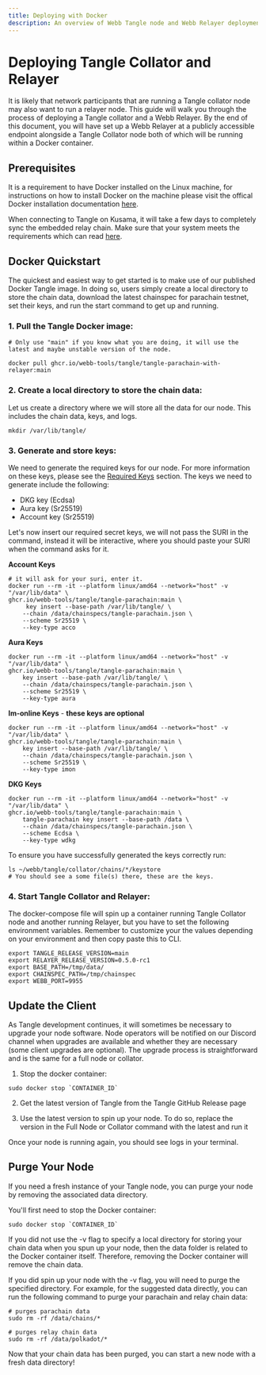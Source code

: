 ```yaml
---
title: Deploying with Docker
description: An overview of Webb Tangle node and Webb Relayer deployment process.
---
```



# Deploying Tangle Collator and Relayer

It is likely that network participants that are running a Tangle collator node may also want to run a relayer node. This guide 
will walk you through the process of deploying a Tangle collator and a Webb Relayer. By the end of this document, you will have set up a Webb Relayer 
at a publicly accessible endpoint alongside a Tangle Collator node both of which will be running within a Docker container. 

## Prerequisites

It is a requirement to have Docker installed on the Linux machine, for instructions on how to install Docker on the machine
please visit the offical Docker installation documentation [here](https://docs.docker.com/desktop/install/linux-install/).

When connecting to Tangle on Kusama, it will take a few days to completely
sync the embedded relay chain. Make sure that your system meets the requirements which can read [here](https://docs.webb.tools/v1/node-operators/run-node/overview/#requirements).

## Docker Quickstart

The quickest and easiest way to get started is to make use of our published Docker Tangle image. In doing so, users simply 
create a local directory to store the chain data, download the latest chainspec for parachain testnet, set their keys, and run the start 
command to get up and running.

### **1. Pull the Tangle Docker image:**

```
# Only use "main" if you know what you are doing, it will use the latest and maybe unstable version of the node.

docker pull ghcr.io/webb-tools/tangle/tangle-parachain-with-relayer:main
```

### **2. Create a local directory to store the chain data:**
Let us create a directory where we will store all the data for our node. This includes the chain data, keys, and logs.

```
mkdir /var/lib/tangle/
```

### **3. Generate and store keys:**

We need to generate the required keys for our node. For more information on these keys, please see the [Required Keys]() section.
The keys we need to generate include the following:

- DKG key (Ecdsa)
- Aura key (Sr25519)
- Account key (Sr25519)


Let's now insert our required secret keys, we will not pass the SURI in the command, instead it will be interactive, where you
should paste your SURI when the command asks for it.

**Account Keys**

```
# it will ask for your suri, enter it.
docker run --rm -it --platform linux/amd64 --network="host" -v "/var/lib/data" \
ghcr.io/webb-tools/tangle/tangle-parachain:main \
     key insert --base-path /var/lib/tangle/ \
    --chain /data/chainspecs/tangle-parachain.json \
    --scheme Sr25519 \
    --key-type acco
```

**Aura Keys**

```
docker run --rm -it --platform linux/amd64 --network="host" -v "/var/lib/data" \
ghcr.io/webb-tools/tangle/tangle-parachain:main \
    key insert --base-path /var/lib/tangle/ \
    --chain /data/chainspecs/tangle-parachain.json \
    --scheme Sr25519 \
    --key-type aura
```

**Im-online Keys** - **these keys are optional**

```
docker run --rm -it --platform linux/amd64 --network="host" -v "/var/lib/data" \
ghcr.io/webb-tools/tangle/tangle-parachain:main \
    key insert --base-path /var/lib/tangle/ \
    --chain /data/chainspecs/tangle-parachain.json \
    --scheme Sr25519 \
    --key-type imon
```

**DKG Keys**

```
docker run --rm -it --platform linux/amd64 --network="host" -v "/var/lib/data" \
ghcr.io/webb-tools/tangle/tangle-parachain:main \
    tangle-parachain key insert --base-path /data \
    --chain /data/chainspecs/tangle-parachain.json \
    --scheme Ecdsa \
    --key-type wdkg
```

To ensure you have successfully generated the keys correctly run:

```
ls ~/webb/tangle/collator/chains/*/keystore
# You should see a some file(s) there, these are the keys.
```

### **4. Start Tangle Collator and Relayer:**

The docker-compose file will spin up a container running Tangle Collator node and another running Relayer, 
but you have to set the following environment variables. Remember to customize your the values depending on 
your environment and then copy paste this to CLI.

```
export TANGLE_RELEASE_VERSION=main
export RELAYER_RELEASE_VERSION=0.5.0-rc1
export BASE_PATH=/tmp/data/
export CHAINSPEC_PATH=/tmp/chainspec
export WEBB_PORT=9955
```

## Update the Client

As Tangle development continues, it will sometimes be necessary to upgrade your node software. Node operators will be notified
on our Discord channel when upgrades are available and whether they are necessary (some client upgrades are optional).
The upgrade process is straightforward and is the same for a full node or collator.

1. Stop the docker container:

```
sudo docker stop `CONTAINER_ID`
```

2. Get the latest version of Tangle from the Tangle GitHub Release page

3. Use the latest version to spin up your node. To do so, replace the version in the Full Node or Collator command with the latest and run it

Once your node is running again, you should see logs in your terminal.

## Purge Your Node

If you need a fresh instance of your Tangle node, you can purge your node by removing the associated data directory.

You'll first need to stop the Docker container:

```
sudo docker stop `CONTAINER_ID`
```

If you did not use the -v flag to specify a local directory for storing your chain data when you spun up your node, then the data folder is related
to the Docker container itself. Therefore, removing the Docker container will remove the chain data.

If you did spin up your node with the -v flag, you will need to purge the specified directory. For example, for the suggested data directly,
you can run the following command to purge your parachain and relay chain data:

```
# purges parachain data
sudo rm -rf /data/chains/*
```

```
# purges relay chain data
sudo rm -rf /data/polkadot/*
```

Now that your chain data has been purged, you can start a new node with a fresh data directory!






